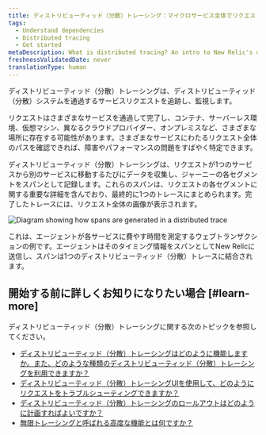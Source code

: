 ```yaml
---
title: ディストリビューティッド（分散）トレーシング：マイクロサービス全体でリクエストを追跡
tags:
  - Understand dependencies
  - Distributed tracing
  - Get started
metaDescription: What is distributed tracing? An intro to New Relic's distributed tracing feature.
freshnessValidatedDate: never
translationType: human
---
```


ディストリビューティッド（分散）トレーシングは、ディストリビューティッド（分散）システムを通過するサービスリクエストを追跡し、監視します。

リクエストはさまざまなサービスを通過して完了し、コンテナ、サーバーレス環境、仮想マシン、異なるクラウドプロバイダー、オンプレミスなど、さまざまな場所に存在する可能性があります。さまざまなサービスにわたるリクエスト全体のパスを確認できれば、障害やパフォーマンスの問題をすばやく特定できます。

ディストリビューティッド（分散）トレーシングは、リクエストが1つのサービスから別のサービスに移動するたびにデータを収集し、ジャーニーの各セグメントをスパンとして記録します。これらのスパンは、リクエストの各セグメントに関する重要な詳細を含んでおり、最終的に1つのトレースにまとめられます。完了したトレースには、リクエスト全体の画像が表示されます。

<img
  title="Diagram showing how spans are generated in a distributed trace"
  alt="Diagram showing how spans are generated in a distributed trace"
  src="/images/distributed-tracing_diagram_intro-to-dist-tracing.webp"
/>

<figcaption>
  これは、エージェントが各サービスに費やす時間を測定するウェブトランザクションの例です。エージェントはそのタイミング情報をスパンとしてNew Relicに送信し、スパンは1つのディストリビューティッド（分散）トレースに結合されます。
</figcaption>

## 開始する前に詳しくお知りになりたい場合 [#learn-more]

ディストリビューティッド（分散）トレーシングに関する次のトピックを参照してください。

* [ディストリビューティッド（分散）トレーシングはどのように機能しますか。また、どのような種類のディストリビューティッド（分散）トレーシングを利用できますか？](/docs/distributed-tracing/concepts/how-new-relic-distributed-tracing-works/)
* [ディストリビューティッド（分散）トレーシングUIを使用して、どのようにリクエストをトラブルシューティングできますか？](/docs/distributed-tracing/ui-data/understand-use-distributed-tracing-ui/)
* [ディストリビューティッド（分散）トレーシングのロールアウトはどのように計画すればよいですか？](/docs/distributed-tracing/concepts/distributed-tracing-planning-guide/)
* [無限トレーシングと呼ばれる高度な機能とは何ですか？](/docs/understand-dependencies/distributed-tracing/infinite-tracing/introduction-infinite-tracing/)
